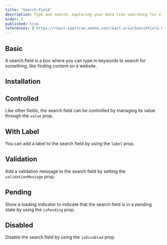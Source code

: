 ```yaml
---
title: 'Search Field'
description: Type and search, exploring your data like searching for stars with a telescope, quick and responsive.
order: 3
published: true
references: ['https://react-spectrum.adobe.com/react-aria/SearchField.html#props']
---
```


## Basic

A search field is a box where you can type in keywords to search for something, like finding content on a website.

<Demo center component='forms/search-field/search-field-demo' />

## Installation

<Install component='search-field' />

## Controlled

Like other fields, the search field can be controlled by managing its value through the `value` prop.

<Demo center component='forms/search-field/search-field-controlled-demo' />

## With Label

You can add a label to the search field by using the `label` prop.

<Demo center component='forms/search-field/search-field-with-label-demo' />

## Validation

Add a validation message to the search field by setting the `validationMessage` prop.

<Demo center component='forms/search-field/search-field-validation-demo' />

## Pending

Show a loading indicator to indicate that the search field is in a pending state by using the `isPending` prop.

<Demo center component='forms/search-field/search-field-pending-demo' />

## Disabled

Disable the search field by using the `isDisabled` prop.

<Demo center component='forms/search-field/search-field-disabled-demo' />
